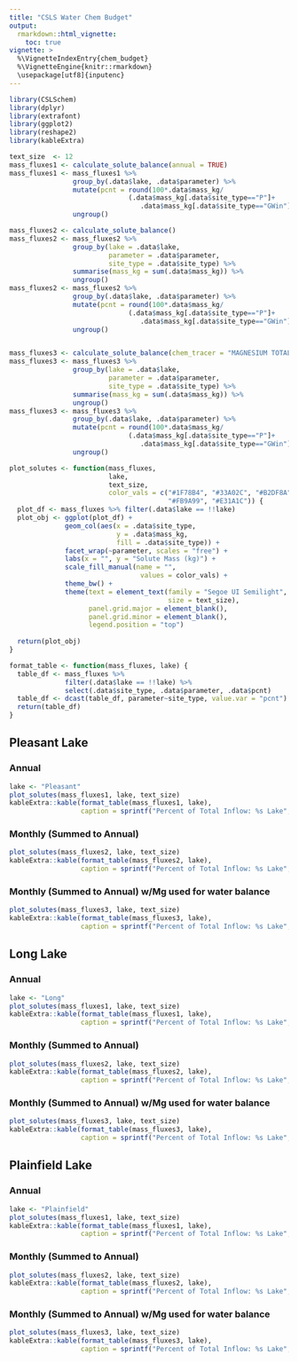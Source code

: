 ```yaml
---
title: "CSLS Water Chem Budget"
output: 
  rmarkdown::html_vignette:
    toc: true
vignette: >
  %\VignetteIndexEntry{chem_budget}
  %\VignetteEngine{knitr::rmarkdown}
  \usepackage[utf8]{inputenc}
---
```


```r
library(CSLSchem)
library(dplyr)
library(extrafont)
library(ggplot2)
library(reshape2)
library(kableExtra)

text_size  <- 12
mass_fluxes1 <- calculate_solute_balance(annual = TRUE)
mass_fluxes1 <- mass_fluxes1 %>%
                group_by(.data$lake, .data$parameter) %>%
                mutate(pcnt = round(100*.data$mass_kg/
                              (.data$mass_kg[.data$site_type=="P"]+
                                 .data$mass_kg[.data$site_type=="GWin"]),1)) %>%
                ungroup()

mass_fluxes2 <- calculate_solute_balance()
mass_fluxes2 <- mass_fluxes2 %>%
                group_by(lake = .data$lake,
                         parameter = .data$parameter,
                         site_type = .data$site_type) %>%
                summarise(mass_kg = sum(.data$mass_kg)) %>%
                ungroup()
mass_fluxes2 <- mass_fluxes2 %>%
                group_by(.data$lake, .data$parameter) %>%
                mutate(pcnt = round(100*.data$mass_kg/
                              (.data$mass_kg[.data$site_type=="P"]+
                                 .data$mass_kg[.data$site_type=="GWin"]),1)) %>%
                ungroup()


mass_fluxes3 <- calculate_solute_balance(chem_tracer = "MAGNESIUM TOTAL RECOVERABLE")
mass_fluxes3 <- mass_fluxes3 %>%
                group_by(lake = .data$lake,
                         parameter = .data$parameter,
                         site_type = .data$site_type) %>%
                summarise(mass_kg = sum(.data$mass_kg)) %>%
                ungroup()
mass_fluxes3 <- mass_fluxes3 %>%
                group_by(.data$lake, .data$parameter) %>%
                mutate(pcnt = round(100*.data$mass_kg/
                              (.data$mass_kg[.data$site_type=="P"]+
                                 .data$mass_kg[.data$site_type=="GWin"]),1)) %>%
                ungroup()

plot_solutes <- function(mass_fluxes, 
                         lake, 
                         text_size, 
                         color_vals = c("#1F78B4", "#33A02C", "#B2DF8A",
                                        "#FB9A99", "#E31A1C")) {
  plot_df <- mass_fluxes %>% filter(.data$lake == !!lake)
  plot_obj <- ggplot(plot_df) +
              geom_col(aes(x = .data$site_type,
                           y = .data$mass_kg,
                           fill = .data$site_type)) +
              facet_wrap(~parameter, scales = "free") +
              labs(x = "", y = "Solute Mass (kg)") +
              scale_fill_manual(name = "",
                                 values = color_vals) +
              theme_bw() +
              theme(text = element_text(family = "Segoe UI Semilight",
                                        size = text_size),
                    panel.grid.major = element_blank(),
                    panel.grid.minor = element_blank(),
                    legend.position = "top")
  
  return(plot_obj)
}

format_table <- function(mass_fluxes, lake) {
  table_df <- mass_fluxes %>% 
              filter(.data$lake == !!lake) %>%
              select(.data$site_type, .data$parameter, .data$pcnt)
  table_df <- dcast(table_df, parameter~site_type, value.var = "pcnt")
  return(table_df)
}


```

## Pleasant Lake

### Annual

```r
lake <- "Pleasant"
plot_solutes(mass_fluxes1, lake, text_size)
kableExtra::kable(format_table(mass_fluxes1, lake), 
                  caption = sprintf("Percent of Total Inflow: %s Lake", lake))
```

### Monthly (Summed to Annual)

```r
plot_solutes(mass_fluxes2, lake, text_size)
kableExtra::kable(format_table(mass_fluxes2, lake), 
                  caption = sprintf("Percent of Total Inflow: %s Lake", lake))
```

### Monthly (Summed to Annual) w/Mg used for water balance

```r
plot_solutes(mass_fluxes3, lake, text_size)
kableExtra::kable(format_table(mass_fluxes3, lake), 
                  caption = sprintf("Percent of Total Inflow: %s Lake", lake))
```


## Long Lake

### Annual

```r
lake <- "Long"
plot_solutes(mass_fluxes1, lake, text_size)
kableExtra::kable(format_table(mass_fluxes1, lake), 
                  caption = sprintf("Percent of Total Inflow: %s Lake", lake))
```

### Monthly (Summed to Annual)

```r
plot_solutes(mass_fluxes2, lake, text_size)
kableExtra::kable(format_table(mass_fluxes2, lake), 
                  caption = sprintf("Percent of Total Inflow: %s Lake", lake))
```

### Monthly (Summed to Annual) w/Mg used for water balance

```r
plot_solutes(mass_fluxes3, lake, text_size)
kableExtra::kable(format_table(mass_fluxes3, lake), 
                  caption = sprintf("Percent of Total Inflow: %s Lake", lake))
```

## Plainfield Lake

### Annual

```r
lake <- "Plainfield"
plot_solutes(mass_fluxes1, lake, text_size)
kableExtra::kable(format_table(mass_fluxes1, lake), 
                  caption = sprintf("Percent of Total Inflow: %s Lake", lake))
```

### Monthly (Summed to Annual)

```r
plot_solutes(mass_fluxes2, lake, text_size)
kableExtra::kable(format_table(mass_fluxes2, lake), 
                  caption = sprintf("Percent of Total Inflow: %s Lake", lake))
```

### Monthly (Summed to Annual) w/Mg used for water balance

```r
plot_solutes(mass_fluxes3, lake, text_size)
kableExtra::kable(format_table(mass_fluxes3, lake), 
                  caption = sprintf("Percent of Total Inflow: %s Lake", lake))
```
